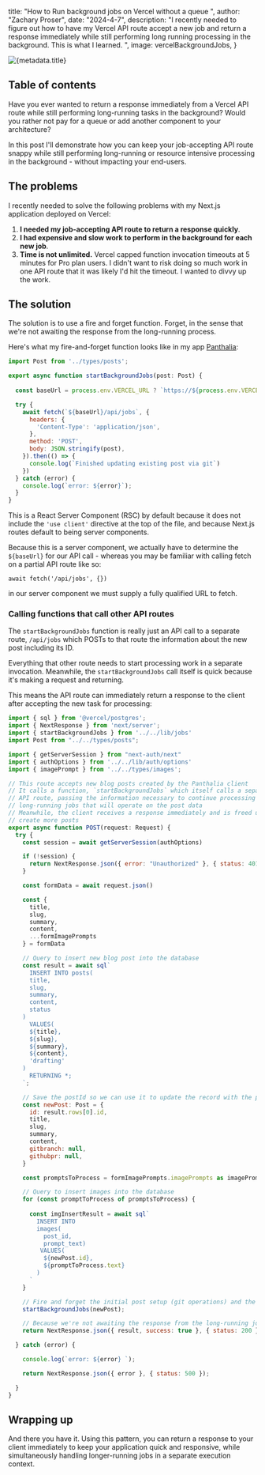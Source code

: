 



 title: "How to Run background jobs on Vercel without a queue ",
 author: "Zachary Proser",
 date: "2024-4-7",
 description: "I recently needed to figure out how to have my Vercel API route accept a new job and return a response immediately while still performing long running processing in the background. This is what I learned. ",
 image: vercelBackgroundJobs,
} 


<Image src={metadata.image} alt={metadata.title} />

## Table of contents

Have you ever wanted to return a response immediately from a Vercel API route while still performing long-running tasks in the background? Would you rather not pay for a queue or add another component to your architecture? 

In this post I'll demonstrate how you can keep your job-accepting API route snappy while still performing long-running or resource intensive processing in the background - without impacting your end-users. 
## The problems

I recently needed to solve the following problems with my Next.js application deployed on Vercel: 
1. **I needed my job-accepting API route to return a response quickly**. 
1. **I had expensive and slow work to perform in the background for each new job**. 		
1. **Time is not unlimited.** Vercel capped function invocation timeouts at 5 minutes for Pro plan users. I didn't want to risk doing so much work in one API route that it was likely I'd hit the timeout. I wanted to divvy up the work.

## The solution 

The solution is to use a fire and forget function. Forget, in the sense that we're not awaiting the response from the long-running process. 

Here's what my fire-and-forget function looks like in my app [Panthalia](https://github.com/zackproser/panthalia): 

```javascript
import Post from '../types/posts';

export async function startBackgroundJobs(post: Post) {
  
  const baseUrl = process.env.VERCEL_URL ? `https://${process.env.VERCEL_URL}` : 'http://localhost:3000';

  try {
    await fetch(`${baseUrl}/api/jobs`, {
      headers: {
        'Content-Type': 'application/json',
      },
      method: 'POST',
      body: JSON.stringify(post),
    }).then(() => {
      console.log(`Finished updating existing post via git`)
    })
  } catch (error) {
    console.log(`error: ${error}`);
  }
}

```

This is a React Server Component (RSC) by default because it does not include the `'use client'` directive at the top of the file, and because Next.js routes default to being server components. 

Because this is a server component, we actually have to determine the `${baseUrl}` for our API call - whereas you may be familiar with calling fetch on a partial API route like so: 

`await fetch('/api/jobs', {})`

in our server component we must supply a fully qualified URL to fetch. 

### Calling functions that call other API routes

The `startBackgroundJobs` function is really just an API call to a separate route, `/api/jobs` which POSTs to that route the information about the new post including its ID.

Everything that other route needs to start processing work in a separate invocation. Meanwhile, the `startBackgroundJobs` call itself is quick because it's making a request and returning. 

This means the API route can immediately return a response to the client after accepting the new task for processing: 

```javascript
import { sql } from '@vercel/postgres';
import { NextResponse } from 'next/server';
import { startBackgroundJobs } from '../../lib/jobs'
import Post from "../../types/posts";

import { getServerSession } from "next-auth/next"
import { authOptions } from '../../lib/auth/options'
import { imagePrompt } from '../../types/images';

// This route accepts new blog posts created by the Panthalia client
// It calls a function, `startBackgroundJobs` which itself calls a separate 
// API route, passing the information necessary to continue processing 
// long-running jobs that will operate on the post data
// Meanwhile, the client receives a response immediately and is freed up to
// create more posts
export async function POST(request: Request) {
  try {
    const session = await getServerSession(authOptions)

    if (!session) {
      return NextResponse.json({ error: "Unauthorized" }, { status: 401 })
    }

    const formData = await request.json()

    const {
      title,
      slug,
      summary,
      content,
      ...formImagePrompts
    } = formData

    // Query to insert new blog post into the database
    const result = await sql`
      INSERT INTO posts(
      title,
      slug,
      summary,
      content,
      status
    )
      VALUES(
      ${title},
      ${slug},
      ${summary},
      ${content},
      'drafting'
    )
      RETURNING *;
    `;

    // Save the postId so we can use it to update the record with the pull request URL once it's available
    const newPost: Post = {
      id: result.rows[0].id,
      title,
      slug,
      summary,
      content,
      gitbranch: null,
      githubpr: null,
    }

    const promptsToProcess = formImagePrompts.imagePrompts as imagePrompt[]

    // Query to insert images into the database
    for (const promptToProcess of promptsToProcess) {
    
      const imgInsertResult = await sql`
        INSERT INTO 
        images(
          post_id,
          prompt_text)
         VALUES(
          ${newPost.id},
          ${promptToProcess.text}
        )
      `
    }

    // Fire and forget the initial post setup (git operations) and the image generation tasks
    startBackgroundJobs(newPost);

    // Because we're not awaiting the response from the long-running job, we can immediately return a response to the client 
    return NextResponse.json({ result, success: true }, { status: 200 });

  } catch (error) {

    console.log(`error: ${error} `);

    return NextResponse.json({ error }, { status: 500 });

  }
}

```

## Wrapping up 

And there you have it. Using this pattern, you can return a response to your client immediately to keep your application quick and responsive, while simultaneously handling longer-running jobs in a separate execution context.
